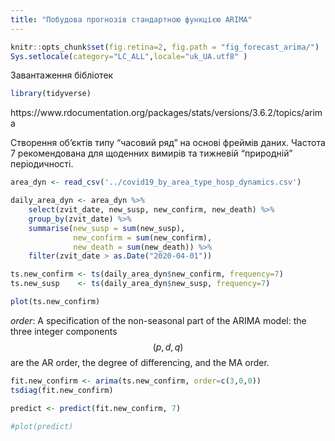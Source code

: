 ```yaml
---
title: "Побудова прогнозів стандартною функцією ARIMA"
---
```


```r
knitr::opts_chunk$set(fig.retina=2, fig.path = "fig_forecast_arima/")
Sys.setlocale(category="LC_ALL",locale="uk_UA.utf8" )
```

Завантаження бібліотек

```r
library(tidyverse)
```

https://www.rdocumentation.org/packages/stats/versions/3.6.2/topics/arima

Створення об'єктів типу "часовий ряд" на основі фреймів даних. Частота
7 рекомендована для щоденних вимирів та тижневій "природній"
періодичності.

```r
area_dyn <- read_csv('../covid19_by_area_type_hosp_dynamics.csv')

daily_area_dyn <- area_dyn %>%
    select(zvit_date, new_susp, new_confirm, new_death) %>%
    group_by(zvit_date) %>%
    summarise(new_susp = sum(new_susp),
              new_confirm = sum(new_confirm),
              new_death = sum(new_death)) %>%
    filter(zvit_date > as.Date("2020-04-01"))

ts.new_confirm <- ts(daily_area_dyn$new_confirm, frequency=7)
ts.new_susp    <- ts(daily_area_dyn$new_susp, frequency=7)

plot(ts.new_confirm)
```

*order*: A specification of the non-seasonal part of the ARIMA model:
the three integer components $$(p,d,q)$$ are the AR order, the degree of
differencing, and the MA order.

```r
fit.new_confirm <- arima(ts.new_confirm, order=c(3,0,0))
tsdiag(fit.new_confirm)

predict <- predict(fit.new_confirm, 7)

#plot(predict)
```
